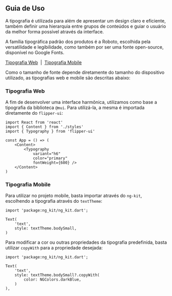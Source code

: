 
<Meta title="Estilos/Tipografia/Guia de Uso" />

## Guia de Uso

A tipografia é utilizada para além de apresentar um design claro e eficiente, também definir uma hierarquia entre grupos de conteúdos e guiar o usuário da melhor forma possível através da interface.

A família tipográfica padrão dos produtos é a Roboto, escolhida pela versatilidade e legibilidade, como também por ser uma fonte open-source, disponível no Google Fonts. 

[Tipografia Web](#tipografia-web)
&nbsp;|&nbsp;
[Tipografia Mobile](#tipografia-mobile)

Como o tamanho de fonte depende diretamente do tamanho do dispositivo utilizado, as tipografias web e mobile são descritas abaixo:

### Tipografia Web

A fim de desenvolver uma interface harmônica, utilizamos como base a tipografia da biblioteca `@mui`.
Para utilizá-la, a mesma é importada diretamente do `flipper-ui`:

```tsx
import React from 'react'
import { Content } from './styles'
import { Typography } from 'flipper-ui'

const App = () => (
    <Content>
        <Typography
            variant="h6"
            color="primary"
            fontWeight={600} />
    </Content>
)
```

### Tipografia Mobile

Para utilizar no projeto mobile, basta importar através do `ng-kit`, escolhendo a tipografia através do `textTheme`:

```tsx
import 'package:ng_kit/ng_kit.dart';

Text(
    'text',
    style: textTheme.bodySmall,
)
```

Para modificar a cor ou outras propriedades da tipografia predefinida, basta utilizar `copyWith` para a propriedade desejada:

```tsx
import 'package:ng_kit/ng_kit.dart';

Text(
    'text',
    style: textTheme.bodySmall?.copyWith(
        color: NGColors.darkBlue,
    )
),
```